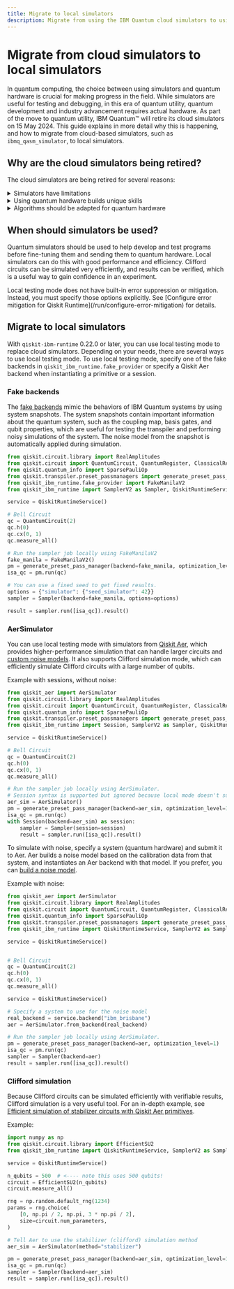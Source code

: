 ```yaml
---
title: Migrate to local simulators
description: Migrate from using the IBM Quantum cloud simulators to using Qiskit Runtime local testing mode.
---
```


# Migrate from cloud simulators to local simulators

In quantum computing, the choice between using simulators and quantum hardware is crucial for making progress in the field. While simulators are useful for testing and debugging, in this era of quantum utility, quantum development and industry advancement requires actual hardware. As part of the move to quantum utility, IBM Quantum&trade; will retire its cloud simulators on 15 May 2024. This guide explains in more detail why this is happening, and how to migrate from cloud-based simulators, such as `ibmq_qasm_simulator`, to local simulators.

## Why are the cloud simulators being retired?

The cloud simulators are being retired for several reasons:

<details>
<summary><a>Simulators have limitations</a></summary>

Simulators can be useful, but they are too limited to use for research or experimentation:

- Simulators are valuable for understanding small-scale quantum systems, but their usefulness maxes out at around 50 qubits, even with access to high-performance supercomputers. This ceiling comes from the exponential growth in computational resources required to simulate larger quantum systems (review [Massively parallel quantum computer simulator, eleven years later](https://arxiv.org/abs/1805.04708) for the full explanation).  Exploring quantum systems of 100 qubits and more requires hardware.

- While some simulators offer noise models, it is a very hard problem to capture the entire dynamics of a real QPU. Quantum hardware offers the potential for researchers to confront the challenges inherent in quantum systems, such as noise, errors, and decoherence in a realistic testing environment.

</details>

<details>
<summary><a>Using quantum hardware builds unique skills</a></summary>

Interacting with quantum hardware grows skills and experience unattainable by only using simulators:

- Direct interaction with quantum hardware builds skills because you must implement or use error mitigation or suppression techniques, for reliable computation.

- Hands-on experience with quantum hardware develops a deeper understanding of quantum phenomena and how to tailor algorithms to the characteristics of quantum processors.

- Engaging with quantum hardware results in practical insights into the challenges and opportunities of quantum computing, enhancing developers' ability to drive innovation in the field.

</details>

<details>
<summary><a>Algorithms should be adapted for quantum hardware</a></summary>

Successful quantum algorithms must be adapted to exploit the capabilities of quantum hardware, optimizing performance and efficiency.

- Quantum hardware provides a more accurate representation of real-world quantum systems than simulators.

- Fine-tuning algorithms for quantum hardware involves adjusting ansatz, circuit implementations, parameters, and configuration to maximize performance.  This process is best achieved through direct experimentation with quantum hardware.

</details>

## When should simulators be used?

Quantum simulators should be used to help develop and test programs before fine-tuning them and sending them to quantum hardware. Local simulators can do this with good performance and efficiency.  Clifford circuits can be simulated very efficiently, and results can be verified, which is a useful way to gain confidence in an experiment.

<Admonition type="note">
Local testing mode does not have built-in error suppression or mitigation.  Instead, you must specify those options explicitly. See [Configure error mitigation for Qiskit Runtime](/run/configure-error-mitigation) for details.
</Admonition>

## Migrate to local simulators

With `qiskit-ibm-runtime` 0.22.0 or later, you can use local testing mode to replace cloud simulators. Depending on your needs, there are several ways to use local testing mode.  To use local testing mode, specify one of the fake backends in ``qiskit_ibm_runtime.fake_provider`` or specify a Qiskit Aer backend when instantiating a primitive or a session.


### Fake backends

The [fake backends](/api/qiskit-ibm-runtime/fake_provider) mimic the behaviors of IBM Quantum systems by using system snapshots. The system snapshots contain important information about the quantum system, such as the coupling map, basis gates, and qubit properties, which are useful for testing the transpiler and performing noisy simulations of the system.  The noise model from the snapshot is automatically applied during simulation.

```python
from qiskit.circuit.library import RealAmplitudes
from qiskit.circuit import QuantumCircuit, QuantumRegister, ClassicalRegister
from qiskit.quantum_info import SparsePauliOp
from qiskit.transpiler.preset_passmanagers import generate_preset_pass_manager
from qiskit_ibm_runtime.fake_provider import FakeManilaV2
from qiskit_ibm_runtime import SamplerV2 as Sampler, QiskitRuntimeService

service = QiskitRuntimeService()

# Bell Circuit
qc = QuantumCircuit(2)
qc.h(0)
qc.cx(0, 1)
qc.measure_all()

# Run the sampler job locally using FakeManilaV2
fake_manila = FakeManilaV2()
pm = generate_preset_pass_manager(backend=fake_manila, optimization_level=1)
isa_qc = pm.run(qc)

# You can use a fixed seed to get fixed results.
options = {"simulator": {"seed_simulator": 42}}
sampler = Sampler(backend=fake_manila, options=options)

result = sampler.run([isa_qc]).result()
```

### AerSimulator

You can use local testing mode with simulators from [Qiskit Aer](/verify/simulate-with-qiskit-aer), which provides higher-performance simulation that can handle larger circuits and [custom noise models](/verify/building_noise_models). It also supports Clifford simulation mode, which can efficiently simulate Clifford circuits with a large number of qubits.

Example with sessions, without noise:

```python
from qiskit_aer import AerSimulator
from qiskit.circuit.library import RealAmplitudes
from qiskit.circuit import QuantumCircuit, QuantumRegister, ClassicalRegister
from qiskit.quantum_info import SparsePauliOp
from qiskit.transpiler.preset_passmanagers import generate_preset_pass_manager
from qiskit_ibm_runtime import Session, SamplerV2 as Sampler, QiskitRuntimeService

service = QiskitRuntimeService()

# Bell Circuit
qc = QuantumCircuit(2)
qc.h(0)
qc.cx(0, 1)
qc.measure_all()

# Run the sampler job locally using AerSimulator.
# Session syntax is supported but ignored because local mode doesn't support sessions.
aer_sim = AerSimulator()
pm = generate_preset_pass_manager(backend=aer_sim, optimization_level=1)
isa_qc = pm.run(qc)
with Session(backend=aer_sim) as session:
    sampler = Sampler(session=session)
    result = sampler.run([isa_qc]).result()
```

To simulate with noise, specify a system (quantum hardware) and submit it to Aer.  Aer builds a noise model based on the calibration data from that system, and instantiates an Aer backend with that model.  If you prefer, you can [build a noise model](/verify/building_noise_models).

Example with noise:

```python
from qiskit_aer import AerSimulator
from qiskit.circuit.library import RealAmplitudes
from qiskit.circuit import QuantumCircuit, QuantumRegister, ClassicalRegister
from qiskit.quantum_info import SparsePauliOp
from qiskit.transpiler.preset_passmanagers import generate_preset_pass_manager
from qiskit_ibm_runtime import QiskitRuntimeService, SamplerV2 as Sampler

service = QiskitRuntimeService()


# Bell Circuit
qc = QuantumCircuit(2)
qc.h(0)
qc.cx(0, 1)
qc.measure_all()

service = QiskitRuntimeService()

# Specify a system to use for the noise model
real_backend = service.backend("ibm_brisbane")
aer = AerSimulator.from_backend(real_backend)

# Run the sampler job locally using AerSimulator.
pm = generate_preset_pass_manager(backend=aer, optimization_level=1)
isa_qc = pm.run(qc)
sampler = Sampler(backend=aer)
result = sampler.run([isa_qc]).result()
```

<span id="clifford-sim"></span>
### Clifford simulation

Because Clifford circuits can be simulated efficiently with verifiable results, Clifford simulation is a very useful tool. For an in-depth example, see [Efficient simulation of stabilizer circuits with Qiskit Aer primitives](/verify/stabilizer-circuit-simulation).

Example:

```python
import numpy as np
from qiskit.circuit.library import EfficientSU2
from qiskit_ibm_runtime import QiskitRuntimeService, SamplerV2 as Sampler

service = QiskitRuntimeService()

n_qubits = 500  # <---- note this uses 500 qubits!
circuit = EfficientSU2(n_qubits)
circuit.measure_all()

rng = np.random.default_rng(1234)
params = rng.choice(
    [0, np.pi / 2, np.pi, 3 * np.pi / 2],
    size=circuit.num_parameters,
)

# Tell Aer to use the stabilizer (clifford) simulation method
aer_sim = AerSimulator(method="stabilizer")

pm = generate_preset_pass_manager(backend=aer_sim, optimization_level=1)
isa_qc = pm.run(qc)
sampler = Sampler(backend=aer_sim)
result = sampler.run([isa_qc]).result()
```